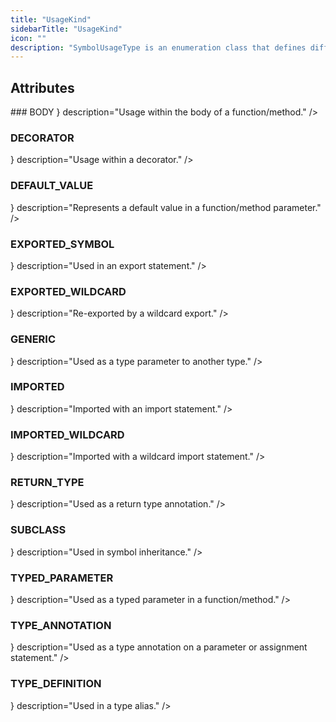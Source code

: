 ```yaml
---
title: "UsageKind"
sidebarTitle: "UsageKind"
icon: ""
description: "SymbolUsageType is an enumeration class that defines different types of symbol usage within Python code."
---
```


<GithubLinkNote link="https://github.com/codegen-sh/codegen/blob/develop/src/codegen/sdk/core/dataclasses/usage.py#L61-L92" />


## Attributes
<HorizontalDivider />
### <span className="text-primary">BODY</span>
<HorizontalDivider light={true} />
<Attribute type={ <span></span> } description="Usage within the body of a function/method." />

### <span className="text-primary">DECORATOR</span>
<HorizontalDivider light={true} />
<Attribute type={ <span></span> } description="Usage within a decorator." />

### <span className="text-primary">DEFAULT_VALUE</span>
<HorizontalDivider light={true} />
<Attribute type={ <span></span> } description="Represents a default value in a function/method parameter." />

### <span className="text-primary">EXPORTED_SYMBOL</span>
<HorizontalDivider light={true} />
<Attribute type={ <span></span> } description="Used in an export statement." />

### <span className="text-primary">EXPORTED_WILDCARD</span>
<HorizontalDivider light={true} />
<Attribute type={ <span></span> } description="Re-exported by a wildcard export." />

### <span className="text-primary">GENERIC</span>
<HorizontalDivider light={true} />
<Attribute type={ <span></span> } description="Used as a type parameter to another type." />

### <span className="text-primary">IMPORTED</span>
<HorizontalDivider light={true} />
<Attribute type={ <span></span> } description="Imported with an import statement." />

### <span className="text-primary">IMPORTED_WILDCARD</span>
<HorizontalDivider light={true} />
<Attribute type={ <span></span> } description="Imported with a wildcard import statement." />

### <span className="text-primary">RETURN_TYPE</span>
<HorizontalDivider light={true} />
<Attribute type={ <span></span> } description="Used as a return type annotation." />

### <span className="text-primary">SUBCLASS</span>
<HorizontalDivider light={true} />
<Attribute type={ <span></span> } description="Used in symbol inheritance." />

### <span className="text-primary">TYPED_PARAMETER</span>
<HorizontalDivider light={true} />
<Attribute type={ <span></span> } description="Used as a typed parameter in a function/method." />

### <span className="text-primary">TYPE_ANNOTATION</span>
<HorizontalDivider light={true} />
<Attribute type={ <span></span> } description="Used as a type annotation on a parameter or assignment statement." />

### <span className="text-primary">TYPE_DEFINITION</span>
<HorizontalDivider light={true} />
<Attribute type={ <span></span> } description="Used in a type alias." />



